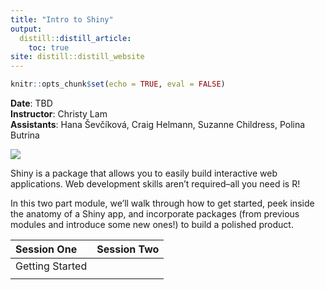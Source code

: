 ```yaml
---
title: "Intro to Shiny"
output:
  distill::distill_article:
    toc: true
site: distill::distill_website
---
```


```r
knitr::opts_chunk$set(echo = TRUE, eval = FALSE)

```
**Date**: TBD  
**Instructor**: Christy Lam  
**Assistants**: Hana Ševčíková, Craig Helmann, Suzanne Childress, Polina Butrina


<div>
<div class="intro-logo">
![](https://raw.githubusercontent.com/rstudio/hex-stickers/master/thumbs/shiny.png)
</div>

Shiny is a package that allows you to easily build interactive web applications. Web development skills aren't required--all you need is R! 

In this two part module, we'll walk through how to get started, peek inside the anatomy of a Shiny app, and incorporate packages (from previous modules and introduce some new ones!) to build a polished product.
</div>


|Session One | Session Two|
|:------------|:------------|
|Getting Started| |
|| |





